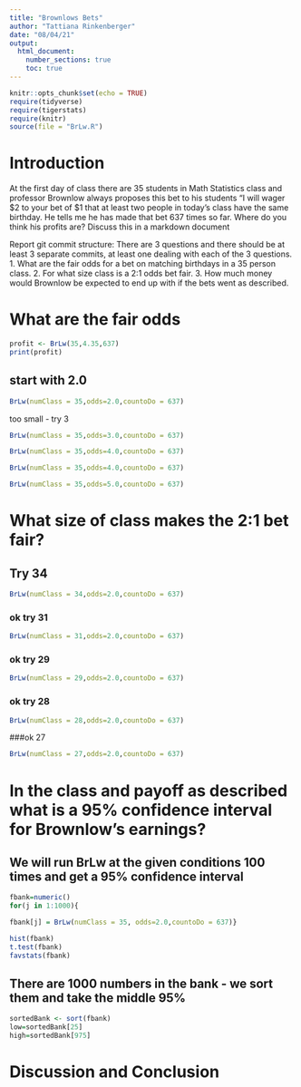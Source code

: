 ```yaml
---
title: "Brownlows Bets"
author: "Tattiana Rinkenberger"
date: "08/04/21"
output: 
  html_document:
    number_sections: true
    toc: true
---
```


```r
knitr::opts_chunk$set(echo = TRUE)
require(tidyverse)
require(tigerstats)
require(knitr)
source(file = "BrLw.R")
```


<!-- We recommend you use git branches -- create a separate branch for each major section i.e. Introduction, Methods, Results, Inferential Results, and Discussion and Conclusions - leave the YAML block untouched until the final merge where you put in your own name !-->

# Introduction

<!--In this section you explain what you are trying to show.  Where did the data come from?  What is the research or other question you are trying to answer?!-->

 At the first day of class there are 35 students in Math Statistics class and professor Brownlow always proposes this bet to his students "I will wager $2 to your bet of $1 that at least two people in today's class have  the same birthday.  He tells me he has made that bet 637 times so far. Where do you think his profits are? Discuss this in a markdown document
 
Report git commit structure:
There are 3 questions and there should be at least 3 separate commits, at least one dealing with each of the 3 questions.
1. What are the fair odds for a bet on matching birthdays in a 35 person class.
2. For what size class is a 2:1 odds bet fair.
3. How much money would Brownlow be expected to end up with if the bets went as described.

# What are the fair odds  

<!--Decide on your methods:  In this section explain the approach you will take to attack the issue --- how will you decide on a likely estimate of professor Brownlow's earnings or losses after 637 bets. Also explain how you construct a 95% confidence interval about your estimate of his winnings !-->


```r
profit <- BrLw(35,4.35,637)
print(profit)
```


###

## start with 2.0

```r
BrLw(numClass = 35,odds=2.0,countoDo = 637)
```

too small - try 3
```r
BrLw(numClass = 35,odds=3.0,countoDo = 637)
```

```r
BrLw(numClass = 35,odds=4.0,countoDo = 637)
```

```r
BrLw(numClass = 35,odds=4.0,countoDo = 637)
```

```r
BrLw(numClass = 35,odds=5.0,countoDo = 637)
```

# What size of class makes the 2:1 bet fair?  
<!--Explain and display the results of your method of coming up with the estimate of professor Brownlows betting profits!-->

## Try 34
```r
BrLw(numClass = 34,odds=2.0,countoDo = 637)
```

### ok try 31
```r
BrLw(numClass = 31,odds=2.0,countoDo = 637)
```

### ok try 29
```r
BrLw(numClass = 29,odds=2.0,countoDo = 637)
```

### ok try 28
```r
BrLw(numClass = 28,odds=2.0,countoDo = 637)
```

###ok 27
```r
BrLw(numClass = 27,odds=2.0,countoDo = 637)
```





# In the class and payoff as described what is a 95% confidence interval for Brownlow's earnings?
  
<!--Explain and display your method of coming up with a 95% confidence interval of  professor Brownlows winnings (or losings)-->

## We will run BrLw at the given conditions 100 times and get a 95% confidence interval 

```r
fbank=numeric()
for(j in 1:1000){

fbank[j] = BrLw(numClass = 35, odds=2.0,countoDo = 637)}
```

```r
hist(fbank)
t.test(fbank)
favstats(fbank)
```

## There are 1000 numbers in the bank - we sort them and take the middle 95%

```r
sortedBank <- sort(fbank)
low=sortedBank[25]
high=sortedBank[975]
```



# Discussion and Conclusion

<!--Discussion and conclusion here.  If professor Brownlow is consistantly making or losing money how could he change his payout so that his profits center on zero?  Also discuss what size his class should be in order to have his current scheme balance at zero profit.!-->

